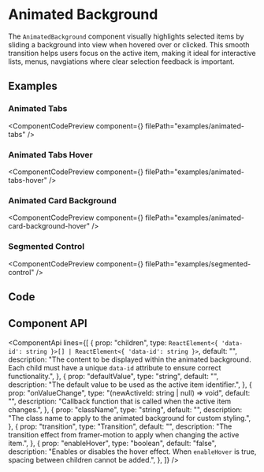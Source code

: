 
# Animated Background

The `AnimatedBackground` component visually highlights selected items by sliding a background into view when hovered over or clicked. This smooth transition helps users focus on the active item, making it ideal for interactive lists, menus, navgiations where clear selection feedback is important.

## Examples

### Animated Tabs

<ComponentCodePreview
  component={<AnimatedTabs />}
  filePath="examples/animated-tabs"
/>

### Animated Tabs Hover

<ComponentCodePreview
  component={<AnimatedTabsHover />}
  filePath="examples/animated-tabs-hover"
/>

### Animated Card Background

<ComponentCodePreview
  component={<AnimatedCardBackgroundHover />}
  filePath="examples/animated-card-background-hover"
/>

### Segmented Control

<ComponentCodePreview
  component={<SegmentedControl />}
  filePath="examples/segmented-control"
/>

## Code

<CodeBlock filePath="components/core/animated-background.tsx" />

## Component API

<ComponentApi
  lines={[
    {
      prop: "children",
      type: `ReactElement<{ 'data-id': string }>[] | ReactElement<{ 'data-id': string }>`,
      default: "",
      description:
        "The content to be displayed within the animated background. Each child must have a unique `data-id` attribute to ensure correct functionality.",
    },
    {
      prop: "defaultValue",
      type: "string",
      default: "",
      description:
        "The default value to be used as the active item identifier.",
    },
    {
      prop: "onValueChange",
      type: "(newActiveId: string | null) => void",
      default: "",
      description:
        "Callback function that is called when the active item changes.",
    },
    {
      prop: "className",
      type: "string",
      default: "",
      description:
        "The class name to apply to the animated background for custom styling.",
    },
    {
      prop: "transition",
      type: "Transition",
      default: "",
      description:
        "The transition effect from framer-motion to apply when changing the active item.",
    },
    {
      prop: "enableHover",
      type: "boolean",
      default: "false",
      description:
        "Enables or disables the hover effect. When `enableHover` is true, spacing between children cannot be added.",
    },
  ]}
/>
